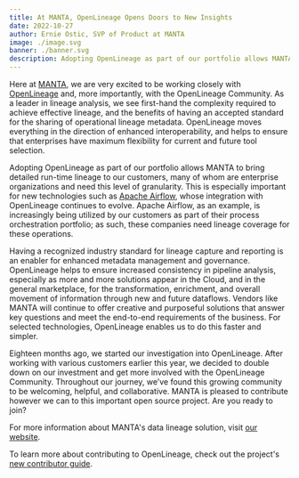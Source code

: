 ```yaml
---
title: At MANTA, OpenLineage Opens Doors to New Insights
date: 2022-10-27
author: Ernie Ostic, SVP of Product at MANTA
image: ./image.svg
banner: ./banner.svg
description: Adopting OpenLineage as part of our portfolio allows MANTA to bring detailed run-time lineage to our customers.
---
```


Here at [MANTA](https://getmanta.com/?utm_source=partner&utm_medium=referral&utm_campaign=OpenLineage), we are very excited to be working closely with [OpenLineage](https://openlineage.io/) and, more importantly, with the OpenLineage Community.  As a leader in lineage analysis, we see first-hand the complexity required to achieve effective lineage, and the benefits of having an accepted standard for the sharing of operational lineage metadata. OpenLineage moves everything in the direction of enhanced interoperability, and helps to ensure that enterprises have maximum flexibility for current and future tool selection.  

Adopting OpenLineage as part of our portfolio allows MANTA to bring detailed run-time lineage to our customers, many of whom are enterprise organizations and need this level of granularity. This is especially important for new technologies such as [Apache Airflow](https://airflow.apache.org/), whose integration with OpenLineage continues to evolve.  Apache Airflow, as an example, is increasingly being utilized by our customers as part of their process orchestration portfolio; as such, these companies need lineage coverage for these operations. 

Having a recognized industry standard for lineage capture and reporting is an enabler for enhanced metadata management and governance. OpenLineage helps to ensure increased consistency in pipeline analysis, especially as more and more solutions appear in the Cloud, and in the general marketplace, for the transformation, enrichment, and overall movement of information through new and future dataflows. Vendors like MANTA will continue to offer creative and purposeful solutions that answer key questions and meet the end-to-end requirements of the business. For selected technologies, OpenLineage enables us to do this faster and simpler.   

Eighteen months ago, we started our investigation into OpenLineage. After working with various customers earlier this year, we decided to double down on our investment and get more involved with the OpenLineage Community.  Throughout our journey, we’ve found this growing community to be welcoming, helpful, and collaborative. MANTA is pleased to contribute however we can to this important open source project.  Are you ready to join?

For more information about MANTA's data lineage solution, visit [our website](https://getmanta.com/?utm_source=partner&utm_medium=referral&utm_campaign=OpenLineage).

To learn more about contributing to OpenLineage, check out the project's [new contributor guide](https://github.com/OpenLineage/OpenLineage/blob/main/CONTRIBUTING.md).
